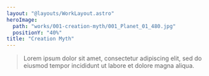 ```yaml
---
layout: "@layouts/WorkLayout.astro"
heroImage:
  path: "works/001-creation-myth/001_Planet_01_480.jpg"
  positionY: "40%"
title: "Creation Myth"
---
```




<Blockquote marginBottom>
  Lorem ipsum dolor sit amet, consectetur adipiscing elit, sed do eiusmod tempor incididunt ut labore et dolore magna aliqua.
</Blockquote>

<SoloImage alt="Planet" src={storyImage1} />
<SoloImage alt="Planet" src={storyImage2} />
<SoloImage alt="Planet" src={storyImage3} />
<SoloImage alt="Planet" src={storyImage4} />
<SoloImage alt="Planet" src={storyImage5} />
